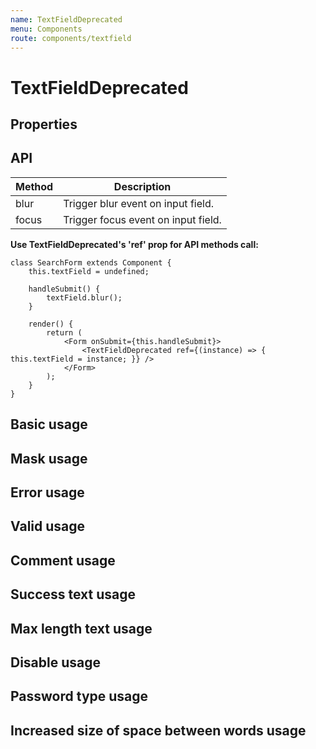 ```yaml
---
name: TextFieldDeprecated
menu: Components
route: components/textfield
---
```



# TextFieldDeprecated

## Properties

<Props of={TextFieldDeprecated} />

## API

| Method | Description                         |
| ------ | ----------------------------------- |
| blur   | Trigger blur event on input field.  |
| focus  | Trigger focus event on input field. |

**Use TextFieldDeprecated's 'ref' prop for API methods call:**

```
class SearchForm extends Component {
    this.textField = undefined;

    handleSubmit() {
        textField.blur();
    }

    render() {
        return (
            <Form onSubmit={this.handleSubmit}>
                <TextFieldDeprecated ref={(instance) => { this.textField = instance; }} />
            </Form>
        );
    }
}
```

## Basic usage

<Playground>
    <TextFieldWrapper>
        <TextFieldDeprecated name="name" />
    </TextFieldWrapper>
</Playground>

## Mask usage

<Playground>
    <TextFieldWrapper>
        <TextFieldDeprecated
            placeholder="+7 (999) 999-99-99"
            mask="+7 (999) 999-99-99"
            maskChar="_"
            label="Phone number"
            id="2"
        />
    </TextFieldWrapper>
</Playground>

## Error usage

<Playground>
    <TextFieldWrapper>
        <TextFieldDeprecated error={true} noticeText="Name is required" />
    </TextFieldWrapper>
</Playground>

## Valid usage

<Playground>
    <TextFieldWrapper>
        <TextFieldDeprecated valid={true} />
    </TextFieldWrapper>
</Playground>

## Comment usage

<Playground>
    <TextFieldWrapper>
        <TextFieldDeprecated commentText="Comment" />
    </TextFieldWrapper>
</Playground>

## Success text usage

<Playground>
    <TextFieldWrapper>
        <TextFieldDeprecated successText="Field is correct" />
    </TextFieldWrapper>
</Playground>

## Max length text usage

<Playground>
    <TextFieldWrapper>
        <TextFieldDeprecated maxLength={10} />
    </TextFieldWrapper>
</Playground>

## Disable usage

<Playground>
    <TextFieldWrapper>
        <TextFieldDeprecated disabled={true} />
    </TextFieldWrapper>
</Playground>

## Password type usage

<Playground>
    <TextFieldWrapper>
        <TextFieldDeprecated name="name" placeholder="password" type="password" />
    </TextFieldWrapper>
</Playground>

## Increased size of space between words usage

<Playground>
    <TextFieldWrapper>
        <TextFieldDeprecated bigSpace={true} />
    </TextFieldWrapper>
</Playground>
